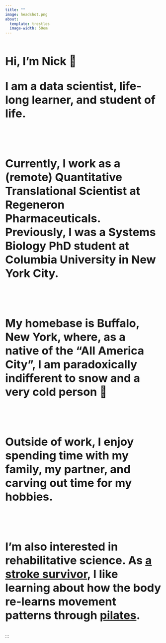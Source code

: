 ```yaml
---
title: ""
image: headshot.png
about:
  template: trestles
  image-width: 50em
---
```


::: {.column-screen style="font-size:36px"}
<p style="font-size:60px">

**Hi, I'm Nick 👋**

</p>

<p>

**I am a data scientist, life-long learner, and student of life.**

\

**Currently, I work as a (remote) Quantitative Translational Scientist at Regeneron Pharmaceuticals. Previously, I was a Systems Biology PhD student at Columbia University in New York City.**

\

**My homebase is Buffalo, New York, where, as a native of the "All America City", I am paradoxically indifferent to snow and a very cold person 😬**

\

**Outside of work, I enjoy spending time with my family, my partner, and carving out time for my hobbies.**

\

**I'm also interested in rehabilitative science. As [a stroke survivor](https://www.wgrz.com/article/life/wny-native-continues-recovery-from-stroke/244046774), I like learning about how the body re-learns movement patterns through [pilates](http://www.koppelemethod.com/).**

</p>
:::

:::
